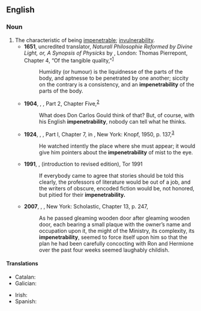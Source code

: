 ==English==

===Noun===
{{en-noun|~}}

# The characteristic of being [[impenetrable]]; [[invulnerability]].
#* '''1651''', uncredited translator, ''Naturall Philosophie Reformed by Divine Light, or, A Synopsis of Physicks'' by {{w|John Amos Comenius|J. A. Comenius}}, London: Thomas Pierrepont, Chapter 4, “Of the tangible quality,”<sup>[http://name.umdl.umich.edu/A34110.0001.001]</sup>
#*: Humidity (or humour) is the liquidnesse of the parts of the body, and aptnesse to be penetrated by one another; siccity on the contrary is a consistency, and an '''impenetrability''' of the parts of the body.
#* '''1904''', {{w|Joseph Conrad}}, ''{{w|Nostromo}}'', Part 2, Chapter Five,<sup>[http://www.gutenberg.org/files/2021/2021-h/2021-h.htm]</sup>
#*: What does Don Carlos Gould think of that? But, of course, with his English '''impenetrability''', nobody can tell what he thinks.
#* '''1924''', {{w|Ford Madox Ford}}, ''{{w|Some Do Not ...}}'', Part I, Chapter 7, in ''{{w|Parade's End}}'', New York: Knopf, 1950, p. 137,<sup>[https://archive.org/details/paradesend00ford]</sup>
#*: He watched intently the place where she must appear; it would give him pointers about the '''impenetrability''' of mist to the eye.
#* '''1991''', {{w|Orson Scott Card}}, ''{{w|Ender's Game}}'' (introduction to revised edition), Tor 1991
#*: If everybody came to agree that stories should be told this clearly, the professors of literature would be out of a job, and the writers of obscure, encoded fiction would be, not honored, but pitied for their '''impenetrability.'''
#* '''2007''', {{w|J. K. Rowling}}, ''{{w|Harry Potter and the Deathly Hallows}}'', New York: Scholastic, Chapter 13, p. 247,
#*: As he passed gleaming wooden door after gleaming wooden door, each bearing a small plaque with the owner’s name and occupation upon it, the might of the Ministry, its complexity, its '''impenetrability''', seemed to force itself upon him so that the plan he had been carefully concocting with Ron and Hermione over the past four weeks seemed laughably childish.

====Translations====
{{trans-top|the characteristic of being impenetrable}}
* Catalan: {{t|ca|impenetrabilitat|f}}
* Galician: {{t+|gl|impenetrabilidade|f}}
{{trans-mid}}
* Irish: {{t|ga|neamh-intreáiteacht|f}}
* Spanish: {{t|es|impenetrabilidad|f}}
{{trans-bottom}}